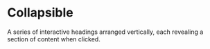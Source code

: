 # Collapsible
A series of interactive headings arranged vertically, each revealing a section of content when clicked.




